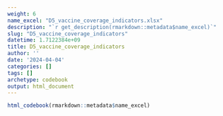 ```yaml
---
weight: 6
name_excel: "D5_vaccine_coverage_indicators.xlsx"
description: "`r get_description(rmarkdown::metadata$name_excel)`"
slug: "D5_vaccine_coverage_indicators"
datetime: 1.7122384e+09
title: D5_vaccine_coverage_indicators
author: ''
date: '2024-04-04'
categories: []
tags: []
archetype: codebook
output: html_document
---
```


```r
html_codebook(rmarkdown::metadata$name_excel)
```
